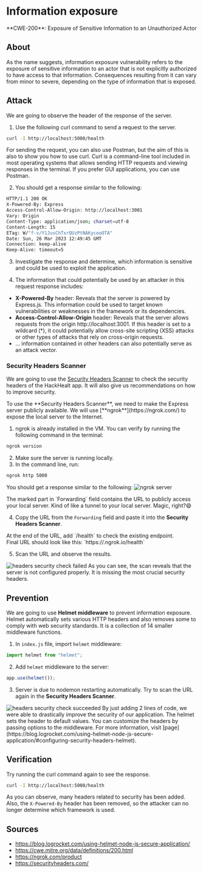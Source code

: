 
# Information exposure
<Callout type="warning" emoji="🔍">
  **CWE-200**: Exposure of Sensitive Information to an Unauthorized Actor
</Callout>

## About
As the name suggests, information exposure vulnerability refers to the exposure of sensitive information to an actor that is not explicitly authorized to have access to that information. Consequences resulting from it can vary from minor to severe, depending on the type of information that is exposed.

## Attack
We are going to observe the header of the response of the server.
1. Use the following curl command to send a request to the server.
```bash copy
curl -I http://localhost:5000/health
```

<Callout type="info" emoji="ℹ️">
    For sending the request, you can also use Postman, but the aim of this is also to show you how to use curl. Curl is a command-line tool included in most operating systems that allows sending HTTP requests and viewing responses in the terminal.
    If you prefer GUI applications, you can use Postman.
</Callout>

2. You should get a response similar to the following:
```bash copy showLineNumbers {2,3}
HTTP/1.1 200 OK
X-Powered-By: Express
Access-Control-Allow-Origin: http://localhost:3001
Vary: Origin
Content-Type: application/json; charset=utf-8
Content-Length: 15
ETag: W/"f-v/Y1JusChTxrQUzPtNAKycooOTA"
Date: Sun, 26 Mar 2023 12:49:45 GMT
Connection: keep-alive
Keep-Alive: timeout=5
```

3. Investigate the response and determine, which information is sensitive and could be used to exploit the application.

4. The information that could potentially be used by an attacker in this request response includes:
* **X-Powered-By** header: Reveals that the server is powered by Express.js. This information could be used to target known vulnerabilities or weaknesses in the framework or its dependencies.
* **Access-Control-Allow-Origin** header: Reveals that the server allows requests from the origin http://localhost:3001. If this header is set to a wildcard (*), it could potentially allow cross-site scripting (XSS) attacks or other types of attacks that rely on cross-origin requests.
* ... information contained in other headers can also potentially serve as an attack vector.

### Security Headers Scanner
We are going to use the [Security Headers Scanner](https://securityheaders.com/) to check the security headers of the HackHealt app. It will also give us recommendations on how to improve security.

<Callout emoji="💡">
    To use the **Security Headers Scanner**, we need to make the Express server publicly available. We will use [**ngrok**](https://ngrok.com/) to expose the local server to the Internet.
</Callout>

1. ngrok is already installed in the VM. You can verify by running the following command in the terminal:
```bash copy
ngrok version
```
2. Make sure the server is running locally.
3. In the command line, run:
```bash copy
ngrok http 5000
```
You should get a response similar to the following:
<Image src="/ngrok/ngrok_server.png" alt="ngrok server" width={1000} height={300}/>

<Callout type="info" emoji="ℹ️">
    The marked part in `Forwarding` field contains the URL to publicly access your local server. Kind of like a tunnel to your local server. Magic, right?😄
</Callout>

4. Copy the URL from the `Forwarding` field and paste it into the **Security Headers Scanner**.
<Callout emoji="💡">
    At the end of the URL, add `/health` to check the existing endpoint.<br />
    Final URL should look like this: `https://<ngrok_string>.ngrok.io/health`
</Callout>

5. Scan the URL and observe the results.
<Image src="/ngrok/ngrok_fail.png" alt="headers security check failed" width={1000} height={300}/>
As you can see, the scan reveals that the server is not configured properly. It is missing the most crucial security headers.

## Prevention
We are going to use **Helmet middleware** to prevent information exposure.
Helmet automatically sets various HTTP headers and also removes some to comply with web security standards. It is a collection of 14 smaller middleware functions.

1. In `index.js` file, import `helmet` middleware:
```js filename="index.ts" copy
import helmet from "helmet";
```

2. Add `helmet` middleware to the server:
```js filename="index.ts" copy
app.use(helmet());
```

3. Server is due to nodemon restarting automatically. Try to scan the URL again in the **Security Headers Scanner**.
<Image src="/ngrok/ngrok_succ.png" alt="headers security check succeeded" width={1000} height={300}/>
By just adding 2 lines of code, we were able to drastically improve the security of our application.

<Callout type="info" emoji="ℹ️">
    The helmet sets the header to default values. You can customize the headers by passing options to the middleware. For more information, visit [page](https://blog.logrocket.com/using-helmet-node-js-secure-application/#configuring-security-headers-helmet).
</Callout>



## Verification
Try running the curl command again to see the response.
```bash copy
curl -I http://localhost:5000/health
```
As you can observe, many headers related to security has been added. Also, the `X-Powered-By` header has been removed, so the attacker can no longer determine which framework is used.

## Sources
* https://blog.logrocket.com/using-helmet-node-js-secure-application/
* https://cwe.mitre.org/data/definitions/200.html
* https://ngrok.com/product
* https://securityheaders.com/
